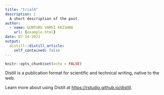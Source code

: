 ```yaml
---
title: "trial4"
description: |
  A short description of the post.
author:
  - name: GUNTURU VAMSI KRISHNA
    url: {example.html}
date: 07-24-2021
output:
  distill::distill_article:
    self_contained: false
---
```



```r
knitr::opts_chunk$set(echo = FALSE)
```

Distill is a publication format for scientific and technical writing, native to the web.

Learn more about using Distill at <https://rstudio.github.io/distill>.


